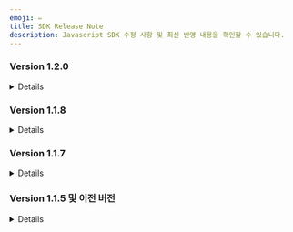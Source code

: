 ```yaml
---
emoji: ✏
title: SDK Release Note
description: Javascript SDK 수정 사항 및 최신 반영 내용을 확인할 수 있습니다.
---
```





### Version 1.2.0

<Details>
<p slot="summary">내용 확인하기</p>

#### New

* 신규 PG 스마트로(`smartro`) 신용카드, 실시간계좌이체, 가상계좌 지원 추가
* 신규 PG 토스간편결제(`tosspay`) 지원 추가
* 신규 PG KCP 퀵페이(`kcp_quick`) 지원 추가
* 신규 PG 키움페이(구 페이조아, `daou`) 신용카드, 가상계좌 결제 지원 추가

#### Feature

*   차이페이(`chai`) 팝업 결제모드 지원 추가

    \-기존에는 무조건 redirect 방식으로 지원해왔으나 redirect와 팝업을 선택할 수 있도록 동작 지원
* 토스페이먼츠 - 신모듈(`tosspayments`) 인증창으로 빌링키 발급 지원

#### Fixed

* 토스페이먼츠 JS 스크립트 inject 방식 변경

</Details>

### Version 1.1.8

<Details>
<p slot="summary">내용 확인하기</p>

**카카오페이 모바일 결제 리디렉션 방식으로 변경**

카카오페이 SDK의 iframe 방식 미지원 정책에 따라 카카오페이 모바일 결제를 iframe 대신 페이지 리디렉션 방식으로 변경하였습니다.기존 버전에서는 카카오페이 모바일 결제 프로세스가 완료되면 PC에서와 동일하게 `IMP.request_pay`에 지정된 콜백함수가 실행되어 결제가 이루어젔습니다. 안드로이드 내장 브라우저 및 특정 버전의 안드로이드 크롬에서 카카오페이 앱결제가 원활하지 않을 수 있는 이슈로 인해 모바일 환경에서는 리디렉션 방식으로 결제 연동을 하는 방식으로 변경되었습니다.

**(주문형) 네이버페이 팝업 모드 추가 및 기본값 변경**

결제창 요청 시 `popup : true` 옵션을 명시적으로 지정했을 때에만 팝업창(새탭)을 통해 (주문형)네이버페이 결제가 진행되며, 기본적으로는 페이지 리디렉션 방식으로 결제가 진행됩니다.브라우저 팝업차단 등의 이슈를 최대한 피하기 위해서 네이버페이에서는 PC 및 모바일 환경에서 페이지 리디렉션 방식을 권장하여 기본값으로 설정하였습니다.

* **version >= 1.1.8**
  * PC/모바일 환경 : 현재 페이지 리디렉션 방식으로 진행되는 것을 기본값으로 하며, `popup : true` 옵션을 선언한 경우에만 팝업창(새탭)으로 결제가 진행됩니다.
* **version < 1.1.8**
  * PC환경 : 팝업창(새탭) 방식으로 진행 (`popup` 파라미터 무관)
  * 모바일환경 : 현재 페이지 리디렉션 방식으로 진행 (`popup` 파라미터 무관)

**Eximbay 리디렉션 방식 추가**

결제창 요청 시 `popup : false` 옵션을 명시적으로 지정하면 리디렉션 방식으로 Eximbay 결제가 진행됩니다.모바일 앱 내 WebView로 결제를 진행할때 일반적으로 팝업이 차단되므로, 원할한 결제를 위해서 리디렉션 방식을 추가하였습니다.

* **version >= 1.1.8**
  * PC/모바일 환경 : 팝업창 방식으로 진행되는 것을 기본값으로 하며, `popup : false` 옵션을 선언한 경우에만 리디렉션 방식으로 결제가 진행됩니다.
* **version < 1.1.8**
  * PC/모바일 환경 : `popup`파라미터 무관하게 팝업창 방식으로 진행

**본인인증 복수PG 설정 지원**

기존 `다날-휴대폰 본인인증` 외 `이니시스-신용카드 본인인증` 수단이 추가됨에 따라, 휴대폰 본인인증도 복수PG 설정을 지원합니다.\
또한, `다날-휴대폰 본인인증` 을 2개 이상의 CPID를 발급받아 사이트별로 사용하려는 경우에도 `pg : danal.{다날 CPID}` 복수PG 호출 방식을 지원합니다.

```javascript title="다날-휴대폰 본인인증"
  IMP.certification({
    pg: "danal", //danal 또는 danal.{다날 CPID}, 이하 다른 파라미터는 생략
    ...
    ...
  }, function(rsp) {
    if ( rsp.success ) {
      //본인인증 성공 및 해당되는 imp_uid, merchant_uid 전달 (rsp.imp_uid, rsp.merchant_uid)
    } else {
      //본인인증 실패 및 중단
    }
  });
```


```javascript title="이니시스-신용카드 본인인증"
// PC/모바일 환경 모두 popup : true가 기본값
// PC환경 : popup 파라미터 무관하게 팝업창 방식으로 진행(이니시스 정책)
// 모바일환경 : popup : false 선언된 경우 m_redirect_url 파라미터 필요
IMP.certification({
    pg: "inicis", //inicis 또는 inicis.{이니시스 MID}, 이하 파라멤터는 생략
    m_redirect_url: "https://shop.yourservice.com/user-certificates/complete",
    ...
    ...
});
```


#### 버그 수정 <a href="#undefined" id="undefined"></a>

**아이폰 Safari에서 리디렉션 방식으로 결제 중 브라우저의 Back 버튼 클릭 시 White Screen이 나타나는 현상**

Safari 브라우저의 Back 버튼으로 이전 페이지로 돌아가면, 리디렉션되기 직전 상태의 DOM을 복원하여 출력하는 특성때문에 발생되는 버그로 확인되어서 수정하였습니다. (리디렉션 방식으로 진행되는 모든 PG사에 해당됨)

</Details>

### Version 1.1.7

<Details>
<p slot="summary">내용 확인하기</p>

**페이팔 팝업 방식 추가**

결제 요청 시 호출하는 `IMP.request_pay(param, callback)`함수의 `popup : true` 옵션을 지정하면, 결제창이 팝업창으로 열리며 결제 프로세스 완료 후 `callback` 함수가 호출됩니다. 이전 버전에서는 페이지 리디렉션 방식만 지원됩니다.

```javascript title="javascript 팝업 방식"
  // popup : true 옵션과 콜백 함수 등록부분 참고 (그 외 파라미터 생략)
  IMP.request_pay({
    pg: "paypal",
    popup: true,
    ...
    ...
  }, function(rsp) {
    if ( rsp.success ) {
      //Paypal 결제 완료 및 결제검증로직 시작
    } else {
      //Paypal 결제 중단 혹은 실패
    }
  });
```


```javascript title="javascript redirect 방식"
 // m_redirect_url 지정 필요 (popup : false가 기본값이므로 생략됨)
  IMP.request_pay({
    pg: "paypal",
    m_redirect_url: "https://shop.yourservice.com/payments/complete",
    ...
    ...
  });
```


**본인인증(다날) 리디렉션 방식 추가**

본인인증(다날) 요청 시, 본인인증 후 이동될 URL을 `m_redirect_url` 파라미터에 지정하면 리디렉션 방식으로 진행됩니다. 이전 버전에서는 팝업 방식만 지원됩니다.리디렉션 설정하는 방법은 휴대폰 본인인증 연동하기를 참고하세요.

```javascript title="javascript (팝업 방식)"
  // popup : true 옵션
  IMP.certification({
    merchant_uid : "본인인증 건 트랜잭션 ID",
    popup: true
  }, function(rsp) {
    if ( rsp.success ) {
      //본인인증 성공
    } else {
      //본인인증 실패 혹은 중단(팝업창이 닫히거나 화면내 X버튼/취소버튼 클릭 시)
    }
  });
```


```javascript title="javascript (리디렉션 방식)"
// m_redirect_url 지정 필요 (popup : false가 기본값이므로 생략됨)
  IMP.certification({
    merchant_uid : "본인인증 건 트랜잭션 ID"
    m_redirect_url: "https://shop.yourservice.com/payments/complete",
  });
```


#### 버그 수정 <a href="#undefined" id="undefined"></a>

**본인인증(다날) 팝업 내 닫힘 버튼 (X 버튼) 클릭 시 콜백 함수가 호출되지 않는 현상**

본인인증(다날) 요청 시, 팝업방식에서 팝업창이 닫히거나 화면 내 취소 버튼이 클릭된 경우에는 `IMP.certification(param, handler)` 의 콜백함수(handler)가 호출되었지만, 아래 화면과 같이 화면 내 X 버튼을 클릭했을 때는 콜백함수(handler)가 호출되지 않는 버그가 있어서 수정되었습니다. X 버튼 클릭했을 때에도 콜백함수가 호출됩니다.

<img src="https://docs.iamport.kr/static/images/javascript/danal-certi.png" alt="" data-size="original"/>

</Details>

### Version 1.1.5 및 이전 버전

<Details>
<p slot="summary">내용 확인하기</p>

**iamport.payment-1.1.5.js**

```html
<script src="https://cdn.iamport.kr/js/iamport.payment-1.1.5.js" type="text/javascript"></script>
```

**2017-04-03 배포**\
\- 모바일 결제에서 `IMP.request_pay(param)`와 같이 callback function 이 누락된 채 호출되었으나, 결제프로세스 시작 전 사전 필터링 단계에서 실패사유가 발생한 경우에도 `m_redirect_url`로 이동하게 됩니다.\
\_(결제프로세스가 시작된 후 성공/실패에 대한 경우에는 이전 버전에서도 ,\[object Object],로 이동이 이루어지고 있습니다.)\_

**결제프로세스 시작 전에 발생할 수 있는 실패 사유**

* 이미 결제된 merchant\_uid를 재시도하는 경우
* 결제요청 파라미터가 올바르지 않은 경우

**결제프로세스 시작 후 발생할 수 있는 실패 사유**

* 카드 사용 정지, 한도초과
* 비밀번호 오류 횟수 초과

**iamport.payment-1.1.4.js**

```html
<script src="https://cdn.iamport.kr/js/iamport.payment-1.1.4.js" type="text/javascript"></script>
```

**2016-11-14 배포**\
\- Agency-Tier기능 제공, IMP.agency(가맹점식별코드, Tier코드)함수 추가\
\- SMS휴대폰본인인증 기능 제공, IMP.certification()함수 추가

**iamport.payment-1.1.3.js**

```html
<script src="https://cdn.iamport.kr/js/iamport.payment-1.1.3.js" type="text/javascript"></script>
```

**2016-07-13 배포**\
\- 1.1.2버전 소스리팩토링, 성능개선된 버전

**iamport.payment-1.1.2.js**

```html
<script src="https://cdn.iamport.kr/js/iamport.payment-1.1.2.js" type="text/javascript"></script>
```

**2016-03-09 배포**\
\- 복수의 PG설정정보를 호출하는 방법을 보다 개선한 버전

**iamport.payment-1.1.1.js**

```html
<script src="https://cdn.iamport.kr/js/iamport.payment-1.1.1.js" type="text/javascript"></script>
```

**2016-02-19 배포**\
\- 동일한 PG의 MID를 여러개 사용할 수 있도록 pg파라미터 설정 규칙 확장. pg : '\{PG사}.\{MID}'

**iamport.payment-1.1.0.js**

```html
<script src="https://cdn.iamport.kr/js/iamport.payment-1.1.0.js" type="text/javascript"></script>
```

**2016-01-19 배포**\
\- 하나의 계정으로 복수의 PG설정을 사용할 수 있도록 pg 파라미터를 추가. pg : '\{PG사}'

**iamport.payment-1.0.0.js**

```html
<script src="https://cdn.iamport.kr/js/iamport.payment-1.0.0.js" type="text/javascript"></script>
```

**2014-10-24 배포**\
\- 최초 배포된 후 안정화된 버전

**iamport.payment.js**

```html
<script src="https://cdn.iamport.kr/js/iamport.payment.js" type="text/javascript"></script>
```

versioning되기 전 사용된 버전. iamport.payment-1.0.0.js와 동일하며 이후 내용 변경 없음

</Details>

